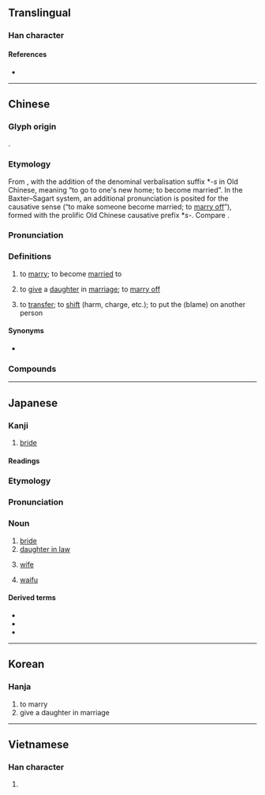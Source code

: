 {{character info/new}}
==Translingual==

===Han character===
{{Han char|rn=38|rad=女|as=10|sn=13|four=43432|canj=VJMO|ids=⿰女家}}

====References====
* {{Han ref|kx=0268.330|dkj=06602|dj=0536.070|hdz=21073.110|uh=5AC1|ud=23233|bh=B6F9|bd=46841}}

----

==Chinese==
{{zh-forms}}

===Glyph origin===
{{Han etym}}
{{Han compound|女|家|ls=psc|c1=s|c2=p}}.

===Etymology===
From {{och-l|家|home, house}}, with the addition of the denominal verbalisation suffix *''-s'' in Old Chinese, meaning “to go to one's new home; to become married”. In the Baxter–Sagart system, an additional pronunciation is posited for the causative sense (“to make someone become married; to [[marry off]]”), formed with the prolific Old Chinese causative prefix *''s-''. Compare {{zh-l|*娶}}.

===Pronunciation===
{{zh-pron
|m=jià
|c=gaa3
|h=pfs=ka
|md=gá
|mn=qz,tw,xm:kà/qz,tw,xm:kè/zz:kèe
|mn_note=kà/kèe - literary; kè - vernacular
|w=2ka
|mc=y
|oc=y
|cat=v
}}

===Definitions===
{{zh-hanzi}}

# {{lb|zh|of a woman}} to [[marry]]; to become [[married]] to
#: {{zh-x|嫁 不 出去|unable to get married (to anyone); to be [[left on the shelf]]}}
#: {{zh-x|她 去年 嫁 給 了 大學 同學。|She '''married''' her university classmate last year.}}
# to [[give]] a [[daughter]] in [[marriage]]; to [[marry off]]
#: {{zh-x|嫁 女兒|to give a daughter in marriage; to try to marry off a daughter}}
# {{lb|zh|figurative}} to [[transfer]]; to [[shift]] (harm, charge, etc.); to put the (blame) on another person
#: {{zh-x|嫁禍於人|to '''shift''' the blame on others}}

====Synonyms====
* {{sense|to marry}}
{{zh-syn-saurus|結婚}}

===Compounds===
{{zh-der|下嫁|再嫁|出嫁|前婚後嫁|女大須嫁|女嫁男婚|女長須嫁|婚嫁|嫁人|嫁奩|嫁妝|嫁娶|嫁接|嫁狗隨狗|嫁禍|嫁禍於人|嫁資|嫁雞逐雞|嫁雞隨雞|後嫁|從嫁|所嫁非人|抱嫁|招嫁|改嫁|新嫁娘|為人作嫁|男婚女嫁|發嫁|盲婚啞嫁|租稅轉嫁|聘嫁|許嫁|論及婚嫁|賠嫁|贈嫁|轉嫁|逃嫁|過嫁妝|鍾馗嫁妹|陪嫁|雲英未嫁}}

{{zh-cat|Intermediate}}

----

==Japanese==

===Kanji===
{{ja-kanji|grade=c|rs=女10}}

# [[bride]]

====Readings====
{{ja-readings
|goon=け
|kanon=か
|kun=よめ-, とつ-ぐ
}}

===Etymology===
{{ja-kanjitab|yomi=k|よめ}}
{{wikipedia|lang=ja}}
{{wikipedia|lang=ja|俺の嫁}}

===Pronunciation===
{{ja-pron|よめ}}

===Noun===
{{ja-noun|よめ}}

# [[bride]]
# [[daughter in law]]
# {{lb|ja|archaic|now|chiefly|Kansai}} [[wife]]
# {{lb|ja|internet slang}} [[waifu]]

====Derived terms====
{{der-top}}
* {{ja-r|花嫁|はなよめ}}
* {{ja-r|俺の嫁|おれ の よめ}}
* {{ja-r|嫁%入り|よめ%いり}}
{{der-bottom}}

----

==Korean==

===Hanja===
{{ko-hanja|hangeul=[[가]]|rv=ga|mr=ka}}

# to marry
# give a daughter in marriage

----

==Vietnamese==

===Han character===
{{vi-hantu|[[giá]], [[gả]], [[gá]]|rs=女10}}

# {{defn|lang=vi|sort=女10}}